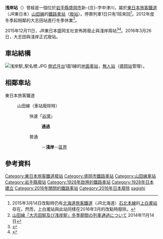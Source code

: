 {{日本車站資訊
|公司色 = #ccc
|文字色 = #000
|站名 = 淺岸站
|圖片 = Asagishi Station.jpg
|pxl =
|圖片說明 = 車站全景 (2006年7月)
|日文原名 = 浅岸
|平假名 = あさぎし
|羅馬拼音 = Asagishi
|前一站 = {{link-ja|大志田站|大志田駅|大志田}}
|前一站距離 = 8.4
|後一站距離 = 8.0
|後一站 = [[區界站|區界]]
|電報略號 = アキ
|所屬公司 = [[東日本旅客鐵道|東日本旅客鐵道]]（JR東日本）
|所屬路線 = {{Color|brown|■}}[[山田線|山田線]]
|距離 = 27.6
|起點站 = [[盛岡站|盛岡]]
|所在地 = [[岩手縣|岩手縣]][[盛岡市|盛岡市]]新庄字中津川21
|啟用年月日 = 1928年（[[昭和|昭和]]3年）9月25日<ref name="sone21">{{Cite book|author=[[曽根悟|曽根悟]]（監修）|title=週刊 歴史でめぐる鉄道全路線 国鉄・JR|editor=朝日新聞出版分冊百科編集部（編集）|publisher=[[朝日新聞出版|朝日新聞出版]]|series=週刊朝日百科|volume=21号 釜石線・山田線・岩泉線・北上線・八戸線|page=18-19|date=2009-12-06}}</ref>
|廃止年月日 = 2016年（[[平成|平成]]28年）3月26日<ref name="press151218">{{Cite web|url=http://www.jr-morioka.com/cgi-bin/pdf/press/pdf_1450417169_1.pdf|title=2016年3月ダイヤ改正|publisher=東日本旅客鉄道株式会社盛岡支社|format=PDF|date=2015-12-18|accessdate=2015-12-19|deadurl=yes|archiveurl=https://web.archive.org/web/20151222115112/http://www.jr-morioka.com/cgi-bin/pdf/press/pdf_1450417169_1.pdf|archivedate=2015-12-22}}</ref>
|車站構造 = [[地面車站|地面車站]]
|月台配置 = 1面1線
|乘客人數 =
|統計年度 =
|備註 = [[無人站|無人站]]
|全寬備註 =
}}
'''浅岸站'''（{{jpn|j=浅岸駅|hg=あさぎしえき|rm=Asagishi eki|f=y}}）曾經是一個位於[[岩手縣|岩手縣]][[盛岡市|盛岡市]]新-{庄}-字中津川，屬於[[東日本旅客鐵道|東日本旅客鐵道]]（JR東日本）[[山田線|山田線]]的[[鐵路車站|鐵路車站]]（[[廢站|廢站]]）。停靠列車1日只有1班來回<ref>2015年3月14日改點時仍有[[北海道旅客鐵道|北海道旅客鐵道]]（JR北海道）[[石北本線|石北本線]]的[[上白瀧站|上白瀧站]]存在。然而，上白瀧站與此站同樣在2016年3月的改點時廢除。</ref>。2012年度冬季起相鄰的大志田站進行冬季休業<ref>[http://www.jr-morioka.com/cgi-bin/pdf/press/pdf_1415927767_1.pdf 山田線「大志田駅及び浅岸駅」冬季期間の列車通過について] {{webarchive|url=https://web.archive.org/web/20160306212535/http://www.jr-morioka.com/cgi-bin/pdf/press/pdf_1415927767_1.pdf |date=2016-03-06 }}2014年11月14日</ref>。

2015年12月11日，JR東日本盛岡支社宣佈將廢止{{link-ja|大志田站|大志田駅|大志田}}與淺岸兩站<ref>{{Cite web |url=http://www.jr-morioka.com/cgi-bin/pdf/press/pdf_1449814403_1.pdf |title=山田線 大志田駅・浅岸駅廃止について |publisher=東日本旅客鉄道盛岡支社 |accessdate=2015-12-11 |archive-date=2020-10-03 |archive-url=https://web.archive.org/web/20201003002830/http://www.jr-morioka.com/cgi-bin/pdf/press/pdf_1449814403_1.pdf |dead-url=no }}</ref><ref>{{Cite news |title=秘境駅トップテンの2駅が廃止に 乗車人員1人以下 山田線  大志田・浅岸駅 |newspaper=乗りものニュース |date=2015-12-11 |author=[[恵知仁|恵知仁]] |url=http://trafficnews.jp/post/46771/ |accessdate=2015-12-12 |archive-date=2015-12-12 |archive-url=https://web.archive.org/web/20151212171740/http://trafficnews.jp/post/46771/ |dead-url=no }}</ref>。2016年3月26日，大志田與淺岸正式廢站。

== 車站結構 ==
[[File:浅岸駅_駅名標.JPG|thumb]]
[[側式月台|側式月台]]1面1線的[[地面車站|地面車站]]，[[無人站|無人站]]（[[盛岡站|盛岡站]]管理）。

== 相鄰車站 ==
; 東日本旅客鐵道
: {{Color|brown|■}}山田線（車站廢除時） 
:: 快速「[[谷灣號列車|谷灣]]」
::: '''通過'''
:: 普通
::: {{link-ja|大志田站|大志田駅|大志田}}－'''淺岸'''－[[區界站|區界]]
==參考資料==
{{reflist}}

{{山田線}}

{{Commons category|Asagishi Station}}

{{DEFAULTSORT:Asagishi}}
[[Category:東日本旅客鐵道廢站|Category:東日本旅客鐵道廢站]]
[[Category:盛岡市鐵路車站|Category:盛岡市鐵路車站]]
[[Category:山田線車站|Category:山田線車站]]
[[Category:岩手縣廢站|Category:岩手縣廢站]]
[[Category:1928年啟用的鐵路車站|Category:1928年啟用的鐵路車站]]
[[Category:1928年日本建立|Category:1928年日本建立]]
[[Category:2016年關閉的鐵路車站|Category:2016年關閉的鐵路車站]]
[[Category:2016年日本廢除|Category:2016年日本廢除]]
[[Category:日本鐵路車站_A|sagishi]]